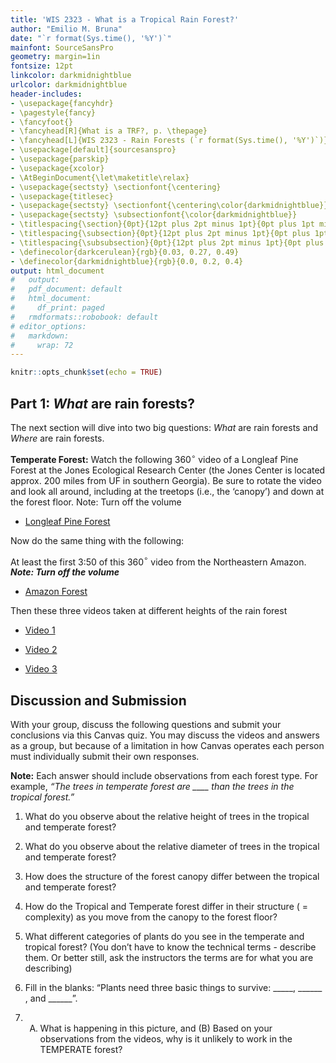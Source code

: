 ```yaml
---
title: 'WIS 2323 - What is a Tropical Rain Forest?'
author: "Emilio M. Bruna"
date: "`r format(Sys.time(), '%Y')`"
mainfont: SourceSansPro
geometry: margin=1in
fontsize: 12pt
linkcolor: darkmidnightblue
urlcolor: darkmidnightblue
header-includes:
- \usepackage{fancyhdr}
- \pagestyle{fancy}
- \fancyfoot{}
- \fancyhead[R]{What is a TRF?, p. \thepage}
- \fancyhead[L]{WIS 2323 - Rain Forests (`r format(Sys.time(), '%Y')`)}
- \usepackage[default]{sourcesanspro}
- \usepackage{parskip}
- \usepackage{xcolor}
- \AtBeginDocument{\let\maketitle\relax}
- \usepackage{sectsty} \sectionfont{\centering}
- \usepackage{titlesec}
- \usepackage{sectsty} \sectionfont{\centering\color{darkmidnightblue}}
- \usepackage{sectsty} \subsectionfont{\color{darkmidnightblue}}
- \titlespacing{\section}{0pt}{12pt plus 2pt minus 1pt}{0pt plus 1pt minus 1pt}
- \titlespacing{\subsection}{0pt}{12pt plus 2pt minus 1pt}{0pt plus 1pt minus 1pt}
- \titlespacing{\subsubsection}{0pt}{12pt plus 2pt minus 1pt}{0pt plus 1pt minus 1pt}
- \definecolor{darkcerulean}{rgb}{0.03, 0.27, 0.49}
- \definecolor{darkmidnightblue}{rgb}{0.0, 0.2, 0.4}
output: html_document
#   output:
#   pdf_document: default
#   html_document:
#     df_print: paged
#   rmdformats::robobook: default
# editor_options: 
#   markdown: 
#     wrap: 72
---
```


```r
knitr::opts_chunk$set(echo = TRUE)
```

## Part 1: _What_ are rain forests?

The next section will dive into two big questions: *What* are rain forests and *Where* are rain forests.

<!-- It took the entire 1 hour session to watch the videos and respond to the questions. It will go faster if they watch the videos in advance next time, but this entire day should be devoted to "what is a rain forest" (structure, precipitation, etc.) -->

**Temperate Forest:** Watch the following 360$^\circ$  video of a Longleaf Pine Forest at the Jones Ecological Research Center (the Jones Center is located approx. 200 miles from UF in southern Georgia). Be sure to rotate the video and look all around, including at the treetops (i.e., the ‘canopy’) and down at the forest floor. Note: Turn off the volume

* [Longleaf Pine Forest](https://www.youtube.com/watch?v=kRD1CpQOF7Q) 

Now do the same thing with the following:

At least the first 3:50 of this 360$^\circ$ video from the Northeastern Amazon. **_Note: Turn off the volume_**

* [Amazon Forest](https://www.youtube.com/watch?v=5JvJCvdqvYs)
    
<!-- sana daily climatiology pecip: https://svs.gsfc.nasa.gov/4759 -->

Then these three videos taken at different heights of the rain forest

* [Video 1](https://youtu.be/jpUtVi9g004)  

* [Video 2](https://youtu.be/eS1RQVe1tPg)   

* [Video 3](https://youtu.be/za6Cn2i2wQI)  


## Discussion and Submission

With your group, discuss the following questions and submit your conclusions via this Canvas quiz. You may discuss the videos and answers as a group, but because of a limitation in how Canvas operates each person must individually submit their own responses.

**Note:** Each answer should include observations from each forest type. For example, _"The trees in temperate forest are ____ than the trees in the tropical forest."_

1. What do you observe about the relative height of trees in the tropical and temperate forest? 

1. What do you observe about the relative diameter of trees in the tropical and temperate forest? 

1. How does the structure of the forest canopy differ between the tropical and temperate forest? 

1. How do the Tropical and Temperate forest differ in their structure ( = complexity) as you move from the canopy to the forest floor?

1. What different categories of plants do you see in the temperate and tropical forest? (You don't have to know the technical terms - describe them. Or better still, ask the instructors the terms are for what you are describing)

1. Fill in the blanks: "Plants need three basic things to survive: _____, ______ , and ______". 

1. (A) What is happening in this picture, and (B) Based on your observations from the videos, why is it unlikely to work in the TEMPERATE forest?

